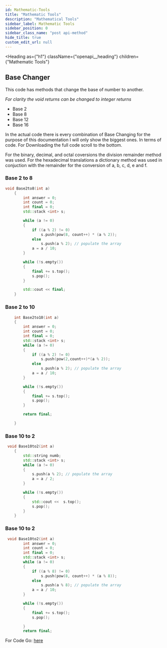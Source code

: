 ```yaml
---
id: Mathematic-Tools
title: "Mathematic Tools"
description: "Mathematical Tools"
sidebar_label: Mathematic Tools
sidebar_position: 0
sidebar_class_name: "post api-method"
hide_title: true
custom_edit_url: null
---
```



<Heading
  as={"h1"}
  className={"openapi__heading"}
  children={"Mathematic Tools"}
>
</Heading>


## Base Changer

This code has methods that change the base of number to another. 

*For clarity the void returns can be changed to integer returns*

- Base 2
- Base 8
- Base 12
- Base 16

In the actual code there is every combination of Base Changing for the purpose of this documentation I will only show the biggest ones. In terms of code. For Downloading the full code scroll to the bottom.

For the binary, decimal, and octal coversions the division remainder method was used. For the hexadecimal translations a dictionary method was used in conjuction with the remainder for the conversion of a, b, c, d, e and f. 


### Base 2 to 8
```cpp
void Base2to8(int a)
    {
        int answer = 0;
        int count = 0;
        int final = 0;
        std::stack <int> s;

        while (a != 0) 
        {
            if ((a % 2) != 0)
                s.push(pow(8, count++) * (a % 2));
            else
                s.push(a % 2); // populate the array
            a = a / 10;
        }

        while (!s.empty())
        {
            final += s.top();
            s.pop();
        }

        std::cout << final;
    }
```

### Base 2 to 10
```cpp
    int Base2to10(int a) 
    {
        int answer = 0;
        int count = 0;
        int final = 0;
        std::stack <int> s;
        while (a != 0) 
        { 
            if ((a % 2) != 0)
                s.push(pow(2,count++)*(a % 2));
            else
                s.push(a % 2); // populate the array
            a = a / 10;
        }

        while (!s.empty()) 
        {
            final += s.top();
            s.pop();	
        }

        return final;

    }
```

### Base 10 to 2

```cpp
 void Base10to2(int a) 
    {
        std::string numb;
        std::stack <int> s; 
        while (a != 0) 
        {
            s.push(a % 2); // populate the array
            a = a / 2;
        }

        while (!s.empty()) 
        {
            std::cout <<  s.top();
            s.pop();
        }
    }
```

### Base 10 to 2

```cpp
 void Base10to2(int a) 
  		int answer = 0;
        int count = 0;
        int final = 0;
        std::stack <int> s;
        while (a != 0)
        {
            if ((a % 8) != 0)
                s.push(pow(8, count++) * (a % 8));
            else
                s.push(a % 8); // populate the array
            a = a / 10;
        }

        while (!s.empty()) 
        {
            final += s.top();
            s.pop();

        }
        return final;
```

For Code Go: [here](../../../../static/RawCode/C++/Base%20Changer/BaseChanger.cpp)